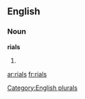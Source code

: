 ==English==

===Noun===
'''rials'''

# {{plural of|[[rial]]}}

[[Category:English plurals]]

[[ar:rials]]
[[fr:rials]]